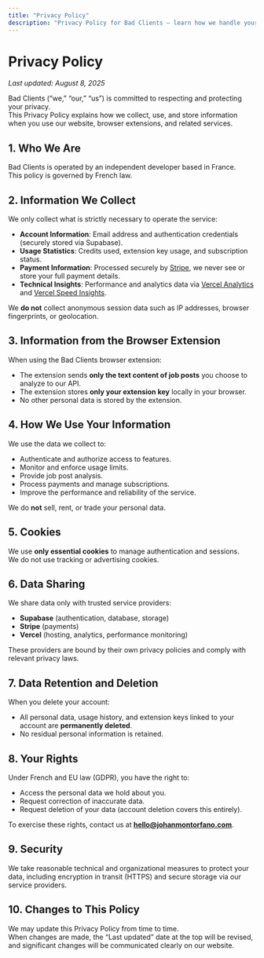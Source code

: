 ```yaml
---
title: "Privacy Policy"
description: "Privacy Policy for Bad Clients — learn how we handle your data, keep it safe, and respect your privacy."
---
```


# Privacy Policy

_Last updated: August 8, 2025_

Bad Clients (“we,” “our,” “us”) is committed to respecting and protecting your privacy.  
This Privacy Policy explains how we collect, use, and store information when you use our website, browser extensions, and related services.

## 1. Who We Are

Bad Clients is operated by an independent developer based in France.  
This policy is governed by French law.

## 2. Information We Collect

We only collect what is strictly necessary to operate the service:

- **Account Information**: Email address and authentication credentials (securely stored via Supabase).
- **Usage Statistics**: Credits used, extension key usage, and subscription status.
- **Payment Information**: Processed securely by [Stripe](https://stripe.com), we never see or store your full payment details.
- **Technical Insights**: Performance and analytics data via [Vercel Analytics](https://vercel.com/analytics) and [Vercel Speed Insights](https://vercel.com/speed-insights).

We **do not** collect anonymous session data such as IP addresses, browser fingerprints, or geolocation.

## 3. Information from the Browser Extension

When using the Bad Clients browser extension:

- The extension sends **only the text content of job posts** you choose to analyze to our API.
- The extension stores **only your extension key** locally in your browser.
- No other personal data is stored by the extension.

## 4. How We Use Your Information

We use the data we collect to:

- Authenticate and authorize access to features.
- Monitor and enforce usage limits.
- Provide job post analysis.
- Process payments and manage subscriptions.
- Improve the performance and reliability of the service.

We do **not** sell, rent, or trade your personal data.

## 5. Cookies

We use **only essential cookies** to manage authentication and sessions.  
We do not use tracking or advertising cookies.

## 6. Data Sharing

We share data only with trusted service providers:

- **Supabase** (authentication, database, storage)
- **Stripe** (payments)
- **Vercel** (hosting, analytics, performance monitoring)

These providers are bound by their own privacy policies and comply with relevant privacy laws.

## 7. Data Retention and Deletion

When you delete your account:

- All personal data, usage history, and extension keys linked to your account are **permanently deleted**.
- No residual personal information is retained.

## 8. Your Rights

Under French and EU law (GDPR), you have the right to:

- Access the personal data we hold about you.
- Request correction of inaccurate data.
- Request deletion of your data (account deletion covers this entirely).

To exercise these rights, contact us at **hello@johanmontorfano.com**.

## 9. Security

We take reasonable technical and organizational measures to protect your data, including encryption in transit (HTTPS) and secure storage via our service providers.

## 10. Changes to This Policy

We may update this Privacy Policy from time to time.  
When changes are made, the “Last updated” date at the top will be revised, and significant changes will be communicated clearly on our website.
